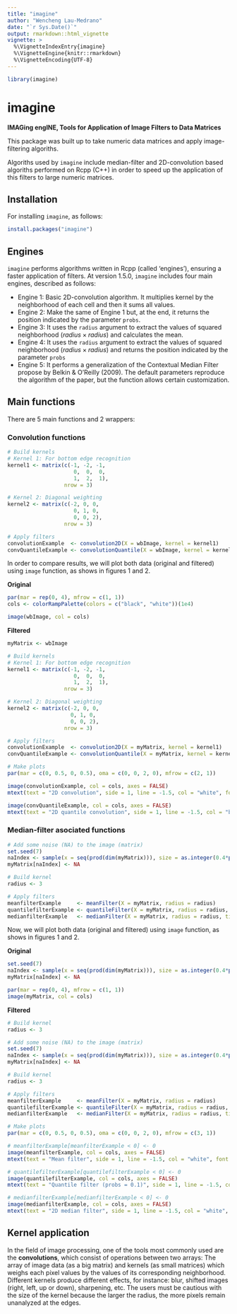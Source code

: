 ```yaml
---
title: "imagine"
author: "Wencheng Lau-Medrano"
date: "`r Sys.Date()`"
output: rmarkdown::html_vignette
vignette: >
  %\VignetteIndexEntry{imagine}
  %\VignetteEngine{knitr::rmarkdown}
  %\VignetteEncoding{UTF-8}
---
```


```r
library(imagine)
```

# imagine

**IMAGing engINE, Tools for Application of Image Filters to Data Matrices**

This package was built up to take numeric data matrices and apply image-filtering algoriths.

Algoriths used by `imagine` include median-filter and 2D-convolution based algoriths performed on Rcpp (C++) in order to speed up the application of this filters to large numeric matrices.


## Installation

For installing `imagine`, as follows:

```r
install.packages("imagine")
```

## Engines
`imagine` performs algorithms written in Rcpp (called 'engines'), ensuring a faster application of filters. At version 1.5.0, `imagine` includes four main engines, described as follows:

* Engine 1: Basic 2D-convolution algorithm. It multiplies kernel by the neighborhood of each cell and then it sums all values.
* Engine 2: Make the same of Engine 1 but, at the end, it returns the position indicated by the parameter `probs`.
* Engine 3: It uses the `radius` argument to extract the values of squared neighborhood ($radius \times radius$) and calculates the mean.
* Engine 4: It uses the `radius` argument to extract the values of squared neighborhood ($radius \times radius$) and returns the position indicated by the parameter `probs`
* Engine 5: It performs a generalization of the Contextual Median Filter propose by Belkin & O'Reilly (2009). The default parameters reproduce the algorithm of the paper, but the function allows certain customization.

## Main functions

There are 5 main functions and 2 wrappers:

### Convolution functions
```r
# Build kernels
# Kernel 1: For bottom edge recognition
kernel1 <- matrix(c(-1, -2, -1,
                     0,  0,  0,
                     1,  2,  1), 
                  nrow = 3)

# Kernel 2: Diagonal weighting
kernel2 <- matrix(c(-2, 0, 0,
                     0, 1, 0,
                     0, 0, 2), 
                  nrow = 3)

# Apply filters
convolutionExample  <- convolution2D(X = wbImage, kernel = kernel1)
convQuantileExample <- convolutionQuantile(X = wbImage, kernel = kernel2, probs = 0.1)

```

In order to compare results, we will plot both data (original and filtered) using `image` function, as shows in figures 1 and 2.

**Original**

```r
par(mar = rep(0, 4), mfrow = c(1, 1))
cols <- colorRampPalette(colors = c("black", "white"))(1e4)

image(wbImage, col = cols)
```


**Filtered**

```r

myMatrix <- wbImage

# Build kernels
# Kernel 1: For bottom edge recognition
kernel1 <- matrix(c(-1, -2, -1,
                     0,  0,  0,
                     1,  2,  1), 
                  nrow = 3)

# Kernel 2: Diagonal weighting
kernel2 <- matrix(c(-2, 0, 0,
                    0, 1, 0,
                    0, 0, 2), 
                  nrow = 3)

# Apply filters
convolutionExample  <- convolution2D(X = myMatrix, kernel = kernel1)
convQuantileExample <- convolutionQuantile(X = myMatrix, kernel = kernel2, probs = 0.1)

# Make plots
par(mar = c(0, 0.5, 0, 0.5), oma = c(0, 0, 2, 0), mfrow = c(2, 1))

image(convolutionExample, col = cols, axes = FALSE)
mtext(text = "2D convolution", side = 1, line = -1.5, col = "white", font = 2, adj = 0.99)

image(convQuantileExample, col = cols, axes = FALSE)
mtext(text = "2D quantile convolution", side = 1, line = -1.5, col = "black", font = 2, adj = 0.99)
```


### Median-filter asociated functions
```r
# Add some noise (NA) to the image (matrix)
set.seed(7)
naIndex <- sample(x = seq(prod(dim(myMatrix))), size = as.integer(0.4*prod(dim(myMatrix))), replace = FALSE)
myMatrix[naIndex] <- NA

# Build kernel
radius <- 3

# Apply filters
meanfilterExample     <- meanFilter(X = myMatrix, radius = radius)
quantilefilterExample <- quantileFilter(X = myMatrix, radius = radius, probs = 0.1)
medianfilterExample   <- medianFilter(X = myMatrix, radius = radius, times = 10)

```

Now, we will plot both data (original and filtered) using `image` function, as shows in figures 1 and 2.

**Original**

```r
set.seed(7)
naIndex <- sample(x = seq(prod(dim(myMatrix))), size = as.integer(0.4*prod(dim(myMatrix))), replace = FALSE)
myMatrix[naIndex] <- NA

par(mar = rep(0, 4), mfrow = c(1, 1))
image(myMatrix, col = cols)
```


**Filtered**

```r
# Build kernel
radius <- 3

# Add some noise (NA) to the image (matrix)
set.seed(7)
naIndex <- sample(x = seq(prod(dim(myMatrix))), size = as.integer(0.4*prod(dim(myMatrix))), replace = FALSE)
myMatrix[naIndex] <- NA

# Build kernel
radius <- 3

# Apply filters
meanfilterExample     <- meanFilter(X = myMatrix, radius = radius)
quantilefilterExample <- quantileFilter(X = myMatrix, radius = radius, probs = 0.1)
medianfilterExample   <- medianFilter(X = myMatrix, radius = radius, times = 10)

# Make plots
par(mar = c(0, 0.5, 0, 0.5), oma = c(0, 0, 2, 0), mfrow = c(3, 1))

# meanfilterExample[meanfilterExample < 0] <- 0
image(meanfilterExample, col = cols, axes = FALSE)
mtext(text = "Mean filter", side = 1, line = -1.5, col = "white", font = 2, adj = 0.99)

# quantilefilterExample[quantilefilterExample < 0] <- 0
image(quantilefilterExample, col = cols, axes = FALSE)
mtext(text = "Quantile filter (probs = 0.1)", side = 1, line = -1.5, col = "white", font = 2, adj = 0.99)

# medianfilterExample[medianfilterExample < 0] <- 0
image(medianfilterExample, col = cols, axes = FALSE)
mtext(text = "2D median filter", side = 1, line = -1.5, col = "white", font = 2, adj = 0.99)
```

## Kernel application

In the field of image processing, one of the tools most commonly used are the **convolutions**, which consist of operations between two arrays: The array of image data (as a big matrix) and kernels (as small matrices) which weighs each pixel values by the values of its corresponding neighborhood. Different kernels produce different effects, for instance: blur, shifted images (right, left, up or down), sharpening, etc. The users must be cautious with the size of the kernel because the larger the radius, the more pixels remain unanalyzed at the edges.
